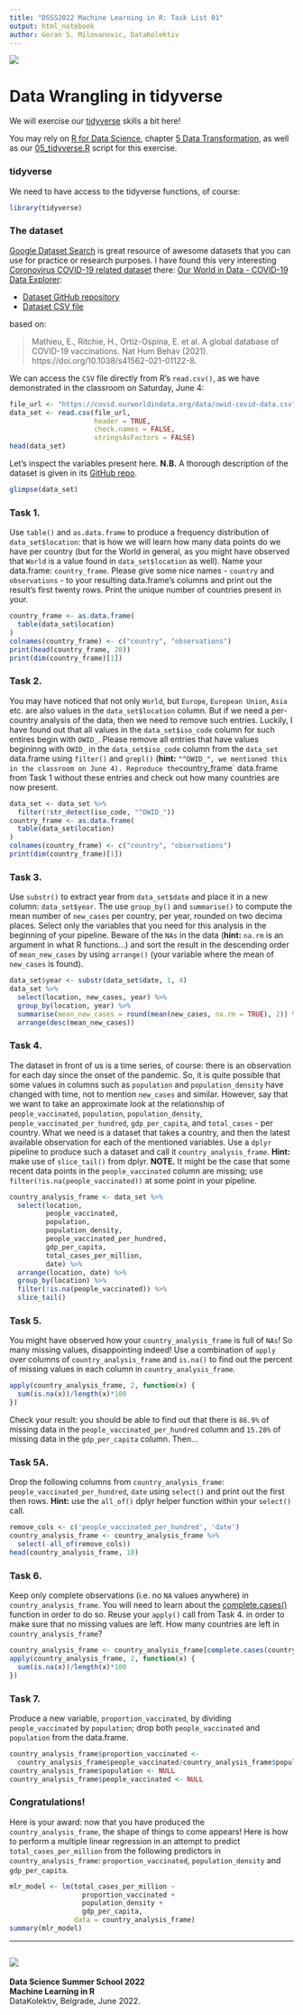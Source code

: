 ```yaml
---
title: "DSSS2022 Machine Learning in R: Task List 01"
output: html_notebook
author: Goran S. Milovanovic, DataKolektiv
---
```


![](DK_Logo_White_150.png)

# Data Wrangling in tidyverse

We will exercise our [tidyverse](https://www.tidyverse.org/) skills a bit here!

You may rely on [R for Data Science](https://r4ds.had.co.nz/), chapter [5 Data Transformation](https://r4ds.had.co.nz/transform.html), as well as our [05_tidyverse.R](https://github.com/datakolektiv/dsss2022/blob/main/week01/05_tidyverse.R) script for this exercise.

### tidyverse

We need to have access to the tidyverse functions, of course:

```r
library(tidyverse)
```

### The dataset

[Google Dataset Search](https://datasetsearch.research.google.com/) is great resource of awesome datasets that you can use for practice or research purposes. I have found this very interesting [Coronovirus COVID-19 related dataset](https://datasetsearch.research.google.com/search?src=3&query=coronavirus%20covid-19&docid=L2cvMTFqOWI4MTRjdA%3D%3D) there: [Our World in Data - COVID-19 Data Explorer](https://ourworldindata.org/explorers/coronavirus-data-explorer):

- [Dataset GitHub repository](https://github.com/owid/covid-19-data/tree/master/public/data)
- [Dataset CSV file](https://covid.ourworldindata.org/data/owid-covid-data.csv)

based on: 

> Mathieu, E., Ritchie, H., Ortiz-Ospina, E. et al. A global database of COVID-19 vaccinations. Nat Hum Behav (2021). https://doi.org/10.1038/s41562-021-01122-8.

We can access the `CSV` file directly from R's `read.csv()`, as we have demonstrated in the classroom on Saturday, June 4:

```r
file_url <- "https://covid.ourworldindata.org/data/owid-covid-data.csv"
data_set <- read.csv(file_url, 
                     header = TRUE,
                     check.names = FALSE,
                     stringsAsFactors = FALSE)
head(data_set)
```

Let's inspect the variables present here. **N.B.** A thorough description of the dataset is given in its [GitHub repo](https://github.com/owid/covid-19-data/tree/master/public/data).

```r
glimpse(data_set)
```

### Task 1. 

Use `table()` and `as.data.frame` to produce a frequency distribution of `data_set$location`: that is how we will learn how many data points do we have per country (but for the World in general, as you might have observed that `World` is a value found in `data_set$location` as well). Name your data.frame: `country_frame`. Please give some nice names - `country` and `observations` - to your resulting data.frame's columns and print out the result's first twenty rows. Print the unique number of countries present in your.

```r
country_frame <- as.data.frame(
  table(data_set$location)
)
colnames(country_frame) <- c("country", "observations")
print(head(country_frame, 20))
print(dim(country_frame)[1])
```

### Task 2. 

You may have noticed that not only `World`, but `Europe`, `European Union`, `Asia` etc. are also values in the `data_set$location` column. But if we need a per-country analysis of the data, then we need to remove such entries. Luckily, I have found out that all values in the `data_set$iso_code` column for such entires begin with `OWID_`. Please remove all entries that have values begininng with `OWID_` in the `data_set$iso_code` column from the `data_set` data.frame using `filter()` and `grepl()` (**hint:** `"^OWID_", we mentioned this in the classroom on June 4). Reproduce the `country_frame` data.frame from Task 1 without these entries and check out how many countries are now present.

```r
data_set <- data_set %>% 
  filter(!str_detect(iso_code, "^OWID_"))
country_frame <- as.data.frame(
  table(data_set$location)
)
colnames(country_frame) <- c("country", "observations")
print(dim(country_frame)[1])
```

### Task 3. 

Use `substr()` to extract year from `data_set$date` and place it in a new column: `data_set$year`. The use `group_by()` and `summarise()` to compute the mean number of `new_cases` per country, per year, rounded on two decima places. Select only the variables that you need for this analysis in the beginning of your pipeline. Beware of the `NAs` in the data (**hint:** `na.rm` is an argument in what R functions...) and sort the result in the descending order of `mean_new_cases` by using `arrange()` (your variable where the mean of `new_cases` is found).

```r
data_set$year <- substr(data_set$date, 1, 4)
data_set %>% 
  select(location, new_cases, year) %>% 
  group_by(location, year) %>% 
  summarise(mean_new_cases = round(mean(new_cases, na.rm = TRUE), 2)) %>% 
  arrange(desc(mean_new_cases))
```

### Task 4. 

The dataset in front of us is a time series, of course: there is an observation for each day since the onset of the pandemic. So, it is quite possible that some values in columns such as `population` and `population_density` have changed with time, not to mention `new_cases` and similar. However, say that we want to take an approximate look at the relationship of `people_vaccinated`, `population`, `population_density`, `people_vaccinated_per_hundred`, `gdp_per_capita`, and `total_cases` - per country. What we need is a dataset that takes a country, and then the latest available observation for each of the mentioned variables. Use a `dplyr` pipeline to produce such a dataset and call it `country_analysis_frame`. **Hint:** make use of `slice_tail()` from dplyr. **NOTE.** It might be the case that some recent data points in the `people_vaccinated` column are missing; use `filter(!is.na(people_vaccinated))` at some point in your pipeline.

```r
country_analysis_frame <- data_set %>% 
  select(location,
         people_vaccinated,
         population,
         population_density, 
         people_vaccinated_per_hundred,
         gdp_per_capita,
         total_cases_per_million, 
         date) %>% 
  arrange(location, date) %>% 
  group_by(location) %>% 
  filter(!is.na(people_vaccinated)) %>% 
  slice_tail()
```

### Task 5. 

You might have observed how your `country_analysis_frame` is full of `NAs`! So many missing values, disappointing indeed! Use a combination of `apply` over columns of `country_analysis_frame` and `is.na()` to find out the percent of missing values in each column in `country_analysis_frame`.

```r
apply(country_analysis_frame, 2, function(x) {
  sum(is.na(x))/length(x)*100
})
```

Check your result: you should be able to find out that there is `86.9%` of missing data in the `people_vaccinated_per_hundred` column and `15.28%` of missing data in the `gdp_per_capita` column. Then... 

### Task 5A. 

Drop the following columns from `country_analysis_frame`: `people_vaccinated_per_hundred`, `date` using `select()` and print out the first then rows. **Hint:** use the `all_of()` dplyr helper function within your `select()` call.

```r
remove_cols <- c('people_vaccinated_per_hundred', 'date')
country_analysis_frame <- country_analysis_frame %>% 
  select(-all_of(remove_cols))
head(country_analysis_frame, 10)
```

### Task 6.

Keep only complete observations (i.e. no `NA` values anywhere) in `country_analysis_frame`. You will need to learn about the [complete.cases()](https://www.rdocumentation.org/packages/stats/versions/3.6.2/topics/complete.cases) function in order to do so. Reuse your `apply()` call from Task 4. in order to make sure that no missing values are left. How many countries are left in `country_analysis_frame`?

```r
country_analysis_frame <- country_analysis_frame[complete.cases(country_analysis_frame), ]
apply(country_analysis_frame, 2, function(x) {
  sum(is.na(x))/length(x)*100
})
```

### Task 7.

Produce a new variable, `proportion_vaccinated`, by dividing `people_vaccinated` by `population`; drop both `people_vaccinated` and `population` from the data.frame.

```r
country_analysis_frame$proportion_vaccinated <- 
  country_analysis_frame$people_vaccinated/country_analysis_frame$population
country_analysis_frame$population <- NULL
country_analysis_frame$people_vaccinated <- NULL
```


### Congratulations!

Here is your award: now that you have produced  the `country_analysis_frame`, the shape of things to come appears! Here is how to perform a multiple linear regression in an attempt to predict `total_cases_per_million` from the following predictors in `country_analysis_frame`: `proportion_vaccinated`, `population_density` and `gdp_per_capita`.

```r
mlr_model <- lm(total_cases_per_million ~ 
                  proportion_vaccinated + 
                  population_density + 
                  gdp_per_capita, 
                data = country_analysis_frame)
summary(mlr_model)
```

--- 

![](dsss2022_startit_add.jpg)
--- 

**Data Science Summer School 2022** <br>
**Machine Learning in R** <br>
DataKolektiv, Belgrade, June 2022.